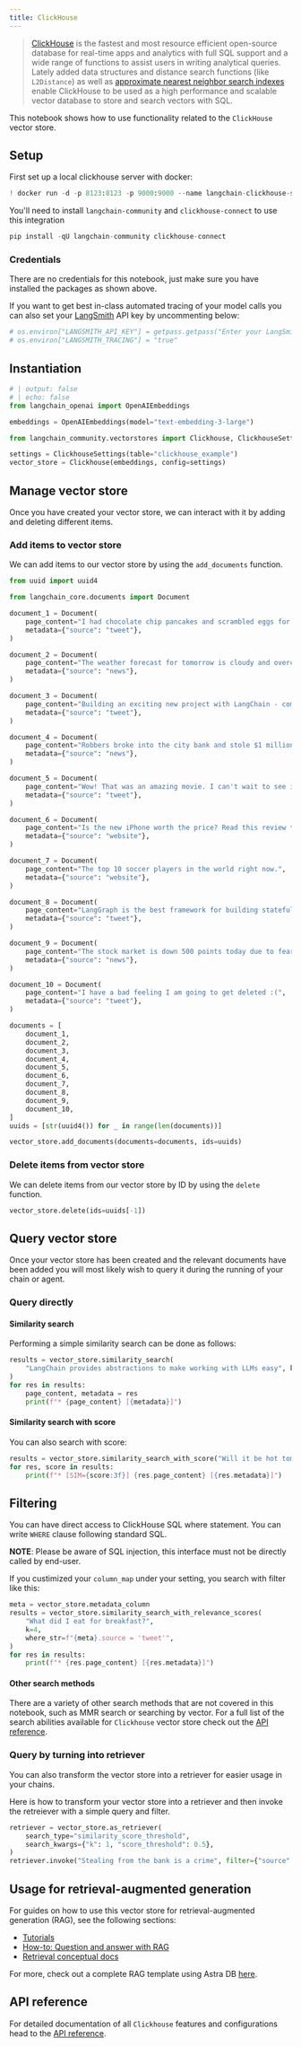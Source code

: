 ```yaml
---
title: ClickHouse
---
```


> [ClickHouse](https://clickhouse.com/) is the fastest and most resource efficient open-source database for real-time apps and analytics with full SQL support and a wide range of functions to assist users in writing analytical queries. Lately added data structures and distance search functions (like `L2Distance`) as well as [approximate nearest neighbor search indexes](https://clickhouse.com/docs/en/engines/table-engines/mergetree-family/annindexes) enable ClickHouse to be used as a high performance and scalable vector database to store and search vectors with SQL.

This notebook shows how to use functionality related to the `ClickHouse` vector store.

## Setup

First set up a local clickhouse server with docker:

```python
! docker run -d -p 8123:8123 -p 9000:9000 --name langchain-clickhouse-server --ulimit nofile=262144:262144 -e CLICKHOUSE_SKIP_USER_SETUP=1 clickhouse/clickhouse-server:25.7
```

You'll need to install `langchain-community` and `clickhouse-connect` to use this integration

```python
pip install -qU langchain-community clickhouse-connect
```

### Credentials

There are no credentials for this notebook, just make sure you have installed the packages as shown above.

If you want to get best in-class automated tracing of your model calls you can also set your [LangSmith](https://docs.smith.langchain.com/) API key by uncommenting below:

```python
# os.environ["LANGSMITH_API_KEY"] = getpass.getpass("Enter your LangSmith API key: ")
# os.environ["LANGSMITH_TRACING"] = "true"
```

## Instantiation

<EmbeddingTabs/>

```python
# | output: false
# | echo: false
from langchain_openai import OpenAIEmbeddings

embeddings = OpenAIEmbeddings(model="text-embedding-3-large")
```

```python
from langchain_community.vectorstores import Clickhouse, ClickhouseSettings

settings = ClickhouseSettings(table="clickhouse_example")
vector_store = Clickhouse(embeddings, config=settings)
```

## Manage vector store

Once you have created your vector store, we can interact with it by adding and deleting different items.

### Add items to vector store

We can add items to our vector store by using the `add_documents` function.

```python
from uuid import uuid4

from langchain_core.documents import Document

document_1 = Document(
    page_content="I had chocolate chip pancakes and scrambled eggs for breakfast this morning.",
    metadata={"source": "tweet"},
)

document_2 = Document(
    page_content="The weather forecast for tomorrow is cloudy and overcast, with a high of 62 degrees.",
    metadata={"source": "news"},
)

document_3 = Document(
    page_content="Building an exciting new project with LangChain - come check it out!",
    metadata={"source": "tweet"},
)

document_4 = Document(
    page_content="Robbers broke into the city bank and stole $1 million in cash.",
    metadata={"source": "news"},
)

document_5 = Document(
    page_content="Wow! That was an amazing movie. I can't wait to see it again.",
    metadata={"source": "tweet"},
)

document_6 = Document(
    page_content="Is the new iPhone worth the price? Read this review to find out.",
    metadata={"source": "website"},
)

document_7 = Document(
    page_content="The top 10 soccer players in the world right now.",
    metadata={"source": "website"},
)

document_8 = Document(
    page_content="LangGraph is the best framework for building stateful, agentic applications!",
    metadata={"source": "tweet"},
)

document_9 = Document(
    page_content="The stock market is down 500 points today due to fears of a recession.",
    metadata={"source": "news"},
)

document_10 = Document(
    page_content="I have a bad feeling I am going to get deleted :(",
    metadata={"source": "tweet"},
)

documents = [
    document_1,
    document_2,
    document_3,
    document_4,
    document_5,
    document_6,
    document_7,
    document_8,
    document_9,
    document_10,
]
uuids = [str(uuid4()) for _ in range(len(documents))]

vector_store.add_documents(documents=documents, ids=uuids)
```

### Delete items from vector store

We can delete items from our vector store by ID by using the `delete` function.

```python
vector_store.delete(ids=uuids[-1])
```

## Query vector store

Once your vector store has been created and the relevant documents have been added you will most likely wish to query it during the running of your chain or agent.

### Query directly

#### Similarity search

Performing a simple similarity search can be done as follows:

```python
results = vector_store.similarity_search(
    "LangChain provides abstractions to make working with LLMs easy", k=2
)
for res in results:
    page_content, metadata = res
    print(f"* {page_content} [{metadata}]")
```

#### Similarity search with score

You can also search with score:

```python
results = vector_store.similarity_search_with_score("Will it be hot tomorrow?", k=1)
for res, score in results:
    print(f"* [SIM={score:3f}] {res.page_content} [{res.metadata}]")
```

## Filtering

You can have direct access to ClickHouse SQL where statement. You can write `WHERE` clause following standard SQL.

**NOTE**: Please be aware of SQL injection, this interface must not be directly called by end-user.

If you custimized your `column_map` under your setting, you search with filter like this:

```python
meta = vector_store.metadata_column
results = vector_store.similarity_search_with_relevance_scores(
    "What did I eat for breakfast?",
    k=4,
    where_str=f"{meta}.source = 'tweet'",
)
for res in results:
    print(f"* {res.page_content} [{res.metadata}]")
```

#### Other search methods

There are a variety of other search methods that are not covered in this notebook, such as MMR search or searching by vector. For a full list of the search abilities available for `Clickhouse` vector store check out the [API reference](https://python.langchain.com/api_reference/community/vectorstores/langchain_community.vectorstores.clickhouse.Clickhouse.html).

### Query by turning into retriever

You can also transform the vector store into a retriever for easier usage in your chains.

Here is how to transform your vector store into a retriever and then invoke the retreiever with a simple query and filter.

```python
retriever = vector_store.as_retriever(
    search_type="similarity_score_threshold",
    search_kwargs={"k": 1, "score_threshold": 0.5},
)
retriever.invoke("Stealing from the bank is a crime", filter={"source": "news"})
```

## Usage for retrieval-augmented generation

For guides on how to use this vector store for retrieval-augmented generation (RAG), see the following sections:

- [Tutorials](/oss/python/tutorials/rag)
- [How-to: Question and answer with RAG](https://python.langchain.com/docs/how_to/#qa-with-rag)
- [Retrieval conceptual docs](https://python.langchain.com/docs/concepts/retrieval)

For more, check out a complete RAG template using Astra DB [here](https://github.com/langchain-ai/langchain/tree/master/templates/rag-astradb).

## API reference

For detailed documentation of all `Clickhouse` features and configurations head to the [API reference](https://python.langchain.com/api_reference/community/vectorstores/langchain_community.vectorstores.clickhouse.Clickhouse.html).
